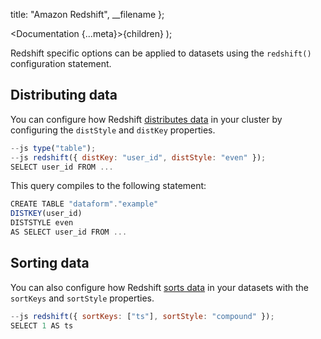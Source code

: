 
  title: "Amazon Redshift",
  __filename
};

  <Documentation {...meta}>{children}</Documentation>
);

Redshift specific options can be applied to datasets using the `redshift()` configuration statement.

## Distributing data

You can configure how Redshift <a target="_blank" href="https://docs.aws.amazon.com/redshift/latest/dg/t_Distributing_data.html#t_data_distribution_concepts">distributes data</a> in your cluster by configuring the `distStyle` and `distKey` properties.

```js
--js type("table");
--js redshift({ distKey: "user_id", distStyle: "even" });
SELECT user_id FROM ...
```

This query compiles to the following statement:

```js
CREATE TABLE "dataform"."example"
DISTKEY(user_id)
DISTSTYLE even
AS SELECT user_id FROM ...
```

## Sorting data

You can also configure how Redshift <a target="_blank" href="https://docs.aws.amazon.com/redshift/latest/dg/t_Sorting_data.html">sorts data</a> in your datasets with the `sortKeys` and `sortStyle` properties.

```js
--js redshift({ sortKeys: ["ts"], sortStyle: "compound" });
SELECT 1 AS ts
```
